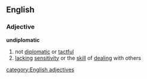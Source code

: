 ==English==
===Adjective===
'''undiplomatic'''
#not [[diplomatic]] or [[tactful]]
#[[lacking]] [[sensitivity]] or the [[skill]] of [[dealing]] with others
[[category:English adjectives]]